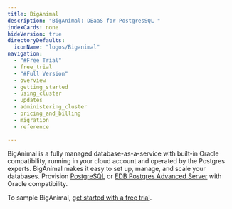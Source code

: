 ```yaml
---
title: BigAnimal
description: "BigAnimal: DBaaS for PostgresSQL "
indexCards: none
hideVersion: true
directoryDefaults:
  iconName: "logos/Biganimal"
navigation:
  - "#Free Trial"
  - free_trial
  - "#Full Version"
  - overview
  - getting_started
  - using_cluster
  - updates
  - administering_cluster
  - pricing_and_billing
  - migration
  - reference

---
```


BigAnimal is a fully managed database-as-a-service with built-in Oracle compatibility, running in your cloud account and operated by the Postgres experts. BigAnimal makes it easy to set up, manage, and scale your databases. Provision [PostgreSQL](https://www.enterprisedb.com/docs/supported-open-source/postgresql/) or [EDB Postgres Advanced Server](https://www.enterprisedb.com/docs/epas/latest/) with Oracle compatibility. 

To sample BigAnimal, [get started with a free trial](/biganimal/latest/free_trial/).